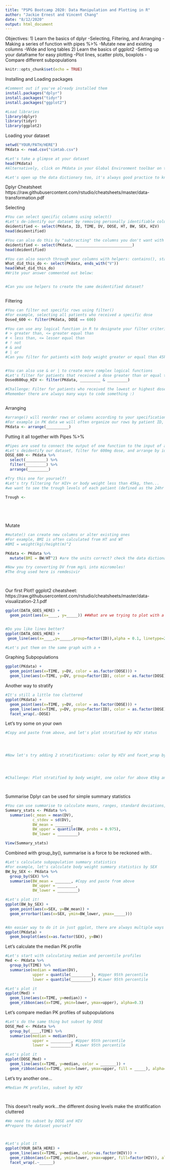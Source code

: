 ```yaml
---
title: "PSPG Bootcamp 2020: Data Manipulation and Plotting in R"
author: "Jackie Ernest and Vincent Chang"
date: "8/12/2020"
output: html_document
---
```


Objectives:
1) Learn the basics of dplyr
    -Selecting, Filtering, and Arranging
    -Making a series of function with pipes %>%
    -Mutate new and existing columns
    -Wide and long tables
2) Learn the basics of ggplot2
    -Setting up your dataframe for easy plotting
    -Plot lines, scatter plots, boxplots
    -Compare different subpopulations
    
```r
knitr::opts_chunk$set(echo = TRUE)
```

Installing and Loading packages
```r
#Comment out if you've already installed them
install.packages("dplyr")
install.packages("tidyr")
install.packages("ggplot2")

#Load libraries
library(dplyr)
library(tidyr)
library(ggplot2)
```




Loading your dataset
```r
setwd("YOUR/PATH/HERE")
PKdata <- read.csv("simtab.csv")

#Let's take a glimpse at your dataset
head(PKdata)
#Alternatively, click on PKdata in your Global Environment toolbar on the right

#Let's open up the data dictionary too, it's always good practice to know your dataset
```

Dplyr Cheatsheet
https://raw.githubusercontent.com/rstudio/cheatsheets/master/data-transformation.pdf

Selecting
```r
#You can select specific columns using select()
#Let's de-identify our dataset by removing personally identifiable columns
deidentified <- select(PKdata, ID, TIME, DV, DOSE, HT, BW, SEX, HIV)
head(deidentified)

#You can also do this by "subtracting" the columns you don't want with -
deidentified <- select(PKdata, _________________________)
head(deidentified)

#You can also search through your columns with helpers: contains(), starts_with(), ends_with()
What_did_this_do <- select(PKdata, ends_with("V"))
head(What_did_this_do)
#Write your answer commented out below:


#Can you use helpers to create the same deidentified dataset?



```

Filtering
```r
#You can filter out specific rows using filter()
#For example, selecting all patients who received a specific dose
Dosed_600 <- filter(PKdata, DOSE == 600)

#You can use any logical function in R to designate your filter criteria
# > greater than, <= greater equal than
# < less than, <= lesser equal than
# ! not
# & and
# | or
#Can you filter for patients with body weight greater or equal than 45kg?


#You can also use & or | to create more complex logical functions
#Let's filter for patients that received a dose greater than or equal to 600 and HIV+
Dosed600up_HIV <- filter(PKdata, _________ & _________)

#Challenge: Filter for patients who received the lowest or highest dose, and is female with HIV or male
#Remember there are always many ways to code something :)



```

Arranging
```r
#arrange() will reorder rows or columns according to your specifications (default from low to high)
#For example in PK data we will often organize our rows by patient ID, then by time.
PKdata <- arrange(__________)
```

Putting it all together with Pipes %>%
```r
#Pipes are used to connect the output of one function to the input of another
#Let's deidentify our dataset, filter for 600mg dose, and arrange by id and time all together
DOSE_600 <- PKdata %>%
  select(_________) %>%
  filter(_________) %>%
  arrange(_________)

#Try this one for yourself!
#Let's try filtering for HIV+ or body weight less than 45kg, then...
#we want to see the trough levels of each patient (defined as the 24hr timepoint)  

Trough <-   
  
  

  
```

Mutate
```r
#mutate() can create new columns or alter existing ones
#For example, BMI is often calculated from HT and WT
#BMI = weight(kg)/height(m)^2

PKdata <- PKdata %>%
  mutate(BMI = BW/HT^2) #are the units correct? check the data dictionary!

#Now you try converting DV from mg/L into micromoles!
#The drug used here is remdesivir




```

Our first Plot!!
ggplot2 cheatsheet: https://raw.githubusercontent.com/rstudio/cheatsheets/master/data-visualization-2.1.pdf
```r
ggplot(DATA_GOES_HERE) + 
  geom_point(aes(x=____, y=_____)) ##What are we trying to plot with a PK profile?


#Do you like lines better?
ggplot(DATA_GOES_HERE) + 
 geom_line(aes(x=____,y=_____,group=factor(ID)),alpha = 0.1, linetype=2,size=0.1)

#Let's put them on the same graph with a +


```

Graphing Subpopulations
```r
ggplot(PKdata) + 
  geom_point(aes(x=TIME, y=DV, color = as.factor(DOSE))) +
  geom_line(aes(x=TIME, y=DV, group=factor(ID), color = as.factor(DOSE)),alpha = 0.1, linetype=2,size=0.1)
```

Another way to stratify
```r
#It's still a little too cluttered
ggplot(PKdata) + 
  geom_point(aes(x=TIME, y=DV, color = as.factor(DOSE))) + 
  geom_line(aes(x=TIME, y=DV, group=factor(ID), color = as.factor(DOSE)),alpha = 0.1, linetype=2,size=0.1) +
  facet_wrap(.~DOSE)
```

Let's try some on your own
```r
#Copy and paste from above, and let's plot stratified by HIV status




#Now let's try adding 2 stratifications: color by HIV and facet_wrap by Dose~SEX. Then try the other way around!




#Challenge: Plot stratified by body weight, one color for above 45kg and another color for below. Make sure to have a legend :)




```

Summarise
Dplyr can be used for simple summary statistics
```r
#You can use summarise to calculate means, ranges, standard deviations, quartiles, etc.
Summary_stats <- PKdata %>%
  summarise(c_mean = mean(DV),
            c_stdev = sd(DV),
            BW_mean = _______,
            BW_upper = quantile(BW, probs = 0.975),
            BW_lower = _________)

View(Summary_stats)

```

Combined with group_by(), summarise is a force to be reckoned with..
```r
#Let's calculate subpopulation summary statistics
#For example, let's calculate body weight summary statistics by SEX
BW_by_SEX <- PKdata %>%
  group_by(SEX) %>%
  summarise(BW_mean = _______, #Copy and paste from above
            BW_upper = ________,
            BW_lower = _________)

#Let's plot it!
ggplot(BW_by_SEX) +
  geom_point(aes(x=SEX, y=BW_mean)) +
  geom_errorbar((aes(x=SEX, ymin=BW_lower, ymax=_____)))


#An easier way to do it in just ggplot, there are always multiple ways to do the same thing
ggplot(PKdata) +
  geom_boxplot(aes(x=as.factor(SEX), y=BW))
```

Let's calculate the median PK profile
```r
#Let's start with calculating median and percentile profiles 
Med <- PKdata %>%
  group_by(TIME) %>%
  summarise(median = median(DV),
            upper = quantile(_________), #Upper 95th percentile
            lower = quantile(_________)) #Lower 95th percentile

#Let's plot it
ggplot(Med) +
  geom_line(aes(x=TIME, y=median)) +
  geom_ribbon(aes(x=TIME, ymin=lower, ymax=upper), alpha=0.3)
```

Let's compare median PK profiles of subpopulations
```r
#Let's do the same thing but subset by DOSE
DOSE_Med <- PKdata %>%
  group_by(____,TIME) %>%
  summarise(median = median(DV),
            upper = _________, #Upper 95th percentile
            lower = _________) #Lower 95th percentile

#Let's plot it
ggplot(DOSE_Med) +
  geom_line(aes(x=TIME, y=median, color = _______)) +
  geom_ribbon(aes(x=TIME, ymin=lower, ymax=upper, fill = _____), alpha=0.3)
```

Let's try another one...
```r
#Median PK profiles, subset by HIV




```

This doesn't really work...the different dosing levels make the stratification cluttered
```r
#We need to subset by DOSE and HIV
#Prepare the dataset yourself



#Let's plot it
ggplot(YOUR_DATA_HERE) +
  geom_line(aes(x=TIME, y=median, color=as.factor(HIV))) +
  geom_ribbon(aes(x=TIME, ymin=lower, ymax=upper, fill=factor(HIV)), alpha=0.3) +
  facet_wrap(.~______)
```

